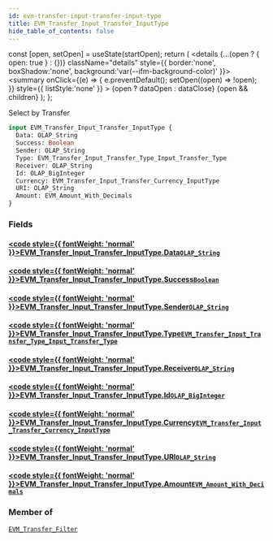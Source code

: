 ```yaml
---
id: evm-transfer-input-transfer-input-type
title: EVM_Transfer_Input_Transfer_InputType
hide_table_of_contents: false
---
```







  const [open, setOpen] = useState(startOpen);
  return (
    <details {...(open ? { open: true } : {})} className="details" style={{ border:'none', boxShadow:'none', background:'var(--ifm-background-color)' }}>
      <summary
        onClick={(e) => {
          e.preventDefault();
          setOpen((open) => !open);
        }}
        style={{ listStyle:'none' }}
      >
      {open ? dataOpen : dataClose}
      </summary>
      {open && children}
    </details>
  );
};




Select by Transfer


```graphql
input EVM_Transfer_Input_Transfer_InputType {
  Data: OLAP_String
  Success: Boolean
  Sender: OLAP_String
  Type: EVM_Transfer_Input_Transfer_Type_Input_Transfer_Type
  Receiver: OLAP_String
  Id: OLAP_BigInteger
  Currency: EVM_Transfer_Input_Transfer_Currency_InputType
  URI: OLAP_String
  Amount: EVM_Amount_With_Decimals
}
```




### Fields

#### [<code style={{ fontWeight: 'normal' }}>EVM_Transfer_Input_Transfer_InputType.<b>Data</b></code>](#)<Bullet />[`OLAP_String`](/docs/graphql-reference/inputs/olap-string) <Badge class="secondary" text="input"/>
> 
> 

#### [<code style={{ fontWeight: 'normal' }}>EVM_Transfer_Input_Transfer_InputType.<b>Success</b></code>](#)<Bullet />[`Boolean`](/docs/graphql-reference/scalars/boolean) <Badge class="secondary" text="scalar"/>
> 
> 

#### [<code style={{ fontWeight: 'normal' }}>EVM_Transfer_Input_Transfer_InputType.<b>Sender</b></code>](#)<Bullet />[`OLAP_String`](/docs/graphql-reference/inputs/olap-string) <Badge class="secondary" text="input"/>
> 
> 

#### [<code style={{ fontWeight: 'normal' }}>EVM_Transfer_Input_Transfer_InputType.<b>Type</b></code>](#)<Bullet />[`EVM_Transfer_Input_Transfer_Type_Input_Transfer_Type`](/docs/graphql-reference/inputs/evm-transfer-input-transfer-type-input-transfer-type) <Badge class="secondary" text="input"/>
> 
> 

#### [<code style={{ fontWeight: 'normal' }}>EVM_Transfer_Input_Transfer_InputType.<b>Receiver</b></code>](#)<Bullet />[`OLAP_String`](/docs/graphql-reference/inputs/olap-string) <Badge class="secondary" text="input"/>
> 
> 

#### [<code style={{ fontWeight: 'normal' }}>EVM_Transfer_Input_Transfer_InputType.<b>Id</b></code>](#)<Bullet />[`OLAP_BigInteger`](/docs/graphql-reference/inputs/olap-big-integer) <Badge class="secondary" text="input"/>
> 
> 

#### [<code style={{ fontWeight: 'normal' }}>EVM_Transfer_Input_Transfer_InputType.<b>Currency</b></code>](#)<Bullet />[`EVM_Transfer_Input_Transfer_Currency_InputType`](/docs/graphql-reference/inputs/evm-transfer-input-transfer-currency-input-type) <Badge class="secondary" text="input"/>
> 
> 

#### [<code style={{ fontWeight: 'normal' }}>EVM_Transfer_Input_Transfer_InputType.<b>URI</b></code>](#)<Bullet />[`OLAP_String`](/docs/graphql-reference/inputs/olap-string) <Badge class="secondary" text="input"/>
> 
> 

#### [<code style={{ fontWeight: 'normal' }}>EVM_Transfer_Input_Transfer_InputType.<b>Amount</b></code>](#)<Bullet />[`EVM_Amount_With_Decimals`](/docs/graphql-reference/inputs/evm-amount-with-decimals) <Badge class="secondary" text="input"/>
> 
> 



### Member of

[`EVM_Transfer_Filter`](/docs/graphql-reference/inputs/evm-transfer-filter)  <Badge class="secondary" text="input"/>

